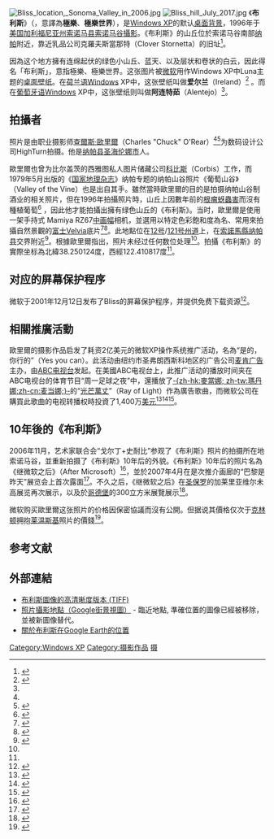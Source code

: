 {{noteTA
|1=zh-cn:默认; zh-tw:預設;
|G1=IT
|G2=Windows}}
{{Infobox artwork
| title              = Bliss
| image_file         = Windows XP Bliss.jpg
| painting_alignment = right
| alt                = Windows XP操作系统中的Bliss
| type               = {{tsl|en|Landscape photography|风景摄影}}
| artist             = [[查爾斯·歐里爾|查爾斯·歐里爾]]
| year               = 1996年
| city               = [[美国|美国]][[加利福尼亚州|加利福尼亚州]][[索诺马县_(加利福尼亚州)|索诺马县]]
| coordinates        = {{coord|38|15|00.5|N|122|24|38.9|W|region:NL_type:landmark|display=inline,title}}
| owner              = [[微软|微软]]
| caption            = [[Windows_XP|Windows XP]]操作系统中的Bliss
}}
[[File:Bliss_location,_Sonoma_Valley_in_2006.jpg|thumb]]
[[File:Bliss_hill_July_2017.jpg|thumb]]
《'''布利斯'''》（{{lang en|'''Bliss'''}}，意譯為'''極樂'''、'''極樂世界'''），是[[Windows_XP|Windows XP]]的默认[[桌布_(使用者介面)|桌面背景]]，1996年于[[美国|美国]][[加利福尼亚州|加利福尼亚州]][[索诺马县_(加利福尼亚州)|索诺马县]][[索诺马谷|索诺马谷]][[攝影|攝影]]。《布利斯》的山丘位於索诺马谷南部[[纳帕_(加利福尼亚州)|纳帕]]附近，靠近乳品公司克羅夫斯當那特（Clover Stornetta）的旧址<ref name="bliss1">{{cite news |url=http://spokesmanreview.com/pf.asp?date=022204&ID=s1490284 |title=No view of Palouse from Windows |first=Paul |last=Turner |newspaper=The Spokesman-Review |location=Spokane |date=2004-02-22 |accessdate=2013-01-04 |archiveurl=https://www.webcitation.org/5lKhQRgaA?url=http://spokesmanreview.com/pf.asp?date=022204 |archivedate=2009-11-16 |deadurl=yes }}</ref>。

因為这个地方擁有连绵起伏的绿色小山丘、蓝天、以及层状和卷状的白云，因此得名「布利斯」，意指極樂、極樂世界。这张图片被[[微软|微软]]用作Windows XP中Luna主题的[[桌面壁纸|桌面壁纸]]。在[[荷兰语|荷兰语]]Windows XP中，这张壁纸叫做'''爱尔兰'''（Ireland）<ref name="thenextweb">{{cite news|url=http://thenextweb.com/shareables/2011/08/28/ever-wonder-where-the-windows-xp-default-wallpaper-came-from|title=Ever wonder where the Windows XP default wallpaper came from?|accessdate=2011-09-09|newspaper=The Next Web|date=2011-08-28|archive-date=2015-12-08|archive-url=https://web.archive.org/web/20151208162128/http://thenextweb.com/shareables/2011/08/28/ever-wonder-where-the-windows-xp-default-wallpaper-came-from/|dead-url=no}}</ref> 。而在[[葡萄牙语|葡萄牙语]]Windows XP中，这张壁纸则叫做'''阿连特茹'''（Alentejo）<ref name="thenextweb" />。

== 拍攝者 ==
照片是由职业摄影师[[查爾斯·歐里爾|查爾斯·歐里爾]]（Charles "Chuck" O'Rear）<ref name="bliss1" /><ref>{{cite web|title=Windows XP desktop screen is a Napa image|publisher=Napa Valley Register|url=http://www.napavalleyregister.com/news/local/article_7703c8b2-03e9-11df-bb34-001cc4c03286.html|accessdate=2013-01-04|date=2010-01-18|last=Younger|first=Carolyn|archive-date=2012-02-27|archive-url=https://www.webcitation.org/65lMkW1TW?url=http://napavalleyregister.com/news/local/article_7703c8b2-03e9-11df-bb34-001cc4c03286.html|dead-url=no}}</ref>为数码设计公司HighTurn拍摄。他是[[纳帕县|纳帕县]][[圣海伦娜_(加利福尼亚州)|圣海伦娜市]]人。

歐里爾也曾为比尔盖茨的西雅图私人图片储藏公司[[科比斯|科比斯]]（Corbis）工作，而1979年5月出版的《[[国家地理杂志|国家地理杂志]]》纳帕专题的纳帕山谷照片《葡萄山谷》（Valley of the Vine）也是出自其手。雖然當時歐里爾的目的是拍摄纳帕山谷制酒业的相关照片，但在1996年拍攝照片時，山丘上因數年前的[[根瘤蚜|根瘤蚜蟲害]]而沒有種植葡萄<ref name=":0">{{cite web |url = http://www.goldinsenneby.com/gs/?p=81 |title = After Microsoft |publisher = [[Goldin+Senneby|Goldin+Senneby]] |date = 2007-04-05 |accessdate = 2010-02-15 |archive-url = https://web.archive.org/web/20140220095645/http://www.goldinsenneby.com/gs/?p=81 |archive-date = 2014-02-20 |dead-url = yes }}</ref> ，因此他才能拍攝出擁有绿色山丘的《布利斯》。当时，歐里爾是使用一架手持式 Mamiya RZ67[[中画幅|中画幅]]相机，並選用以特定色彩飽和度為名、常用來拍攝自然景觀的[[富士軟片|富士]]Velvia底片<ref name="NY Daily News story">{{cite web|date=2014-04-12|url=http://www.nydailynews.com/life-style/bliss-photog-shares-story-famous-windows-xp-image-article-1.1754436|title=The story behind the famous Windows XP ‘Bliss’ wallpaper|work=[[New_York_Daily_News|New York Daily News]]|accessdate=2014-04-12|last=Taylor|first=Victoria|archive-date=2017-12-27|archive-url=https://web.archive.org/web/20171227212048/http://www.nydailynews.com/life-style/bliss-photog-shares-story-famous-windows-xp-image-article-1.1754436|dead-url=no}}</ref><ref>{{cite AV media |people= |year=2014 |title=The story behind the wallpaper we'll never forget |medium=Internet video |url=https://www.youtube.com/watch?v=AVXY8OEZAEQ |accessdate=2014-04-17 |time=1:10 |location= |publisher=[[Microsoft|Microsoft]] NL |archive-date=2020-12-27 |archive-url=https://web.archive.org/web/20201227231636/https://www.youtube.com/watch?v=AVXY8OEZAEQ }}</ref>。此地點位在[[12号加利福尼亚州州道|12号]]/[[121号加利福尼亚州州道|121号州道]]上，在[[索諾馬縣_(加利福尼亞州)|索諾馬縣]][[纳帕县|纳帕县]]交界附近<ref name="map">{{cite web |url=http://maps.google.com/maps?f=d&saddr=CA-12%2FCA-121&daddr=CA-12%2FCA-121&hl=en&geocode=FabERwIdqsq1-A%3B&mra=ls&sll=38.251932,-122.374306&sspn=0.136962,0.2211&ie=UTF8&ll=38.247887,-122.381516&spn=0.136969,0.2211&t=h&z=12 |title=CA-12/CA-121 to 12 California 121, Sonoma, CA 95476 |work=Google Maps |publisher=[[Google|Google]] |accessdate=2013-01-04 |archive-date=2012-02-27 |archive-url=https://www.webcitation.org/65lMlDmxt?url=http://maps.google.com/maps?f=d |dead-url=no }}</ref>。根據歐里爾指出，照片未经过任何数位处理<ref name="thenextweb" />。拍攝《布利斯》的實際坐标為北緯38.250124度，西經122.410817度<ref name="map"/>。

== 对应的屏幕保护程序  ==
微软于2001年12月12日发布了Bliss的屏幕保护程序，并提供免费下载资源<ref name="BlissSaver">{{cite web|title=Windows XP Bliss屏幕保护程序|url=http://www.microsoft.com/china/windowsxp/pro/downloads/bliss.asp|publisher=Microsoft|date=2001-12-12|accessdate=2019-08-24|archive-url=https://web.archive.org/web/20030202055641/http://www.microsoft.com/china/windowsxp/pro/downloads/bliss.asp|archive-date=2003-02-02|dead-url=yes}}</ref>。

== 相關推廣活動 ==
歐里爾的摄影作品启发了耗资2亿美元的微软XP操作系统推广活动，名為“是的，你行的”（Yes you can）。此活动由纽约市圣弗朗西斯科地区的广告公司[[麦肯广告|麦肯广告]]主办，由[[美国广播公司|ABC电视台]]发起。在美國ABC电视台上，此推广活动的播放时间夹在ABC电视台的体育节目“周一足球之夜”中，還播放了[[瑪丹娜|-{zh-hk:麥當娜; zh-tw:瑪丹娜;zh-cn:麦当娜;}-]]的“[[光芒萬丈_(歌曲)|光芒萬丈]]”（Ray of Light）作為廣告歌曲，而微软公司在購買此歌曲的电视转播权時投資了1,400万[[美元|美元]]<ref>{{cite web|url=http://www.clickz.com/showPage.html?page=904871|title=Microsoft Hopes "Ray of Light" Makes XP Shine|publisher=ClickZ|first=Christopher|last=Saunders|date=2001-10-16|accessdate=2013-01-04|deadurl=yes|archiveurl=https://www.webcitation.org/65lMlo8XV?url=http://www.clickz.com/clickz/news/1693174/microsoft-hopes-ray-light-makes-xp-shine|archivedate=2012-02-27}}</ref><ref>{{cite web|url=http://goliath.ecnext.com/coms2/gi_0199-3832365/Windows-XP-takes-to-the.html|title=Windows XP takes to the air; Microsoft pushes new operating system with ads targeting both business and consumer markets|first=Kate|last=Maddox|work=goliath.ecnext.com|publisher=Goliath|date=2001-11-26|accessdate=2013-01-04|archive-date=2012-02-27|archive-url=https://www.webcitation.org/65lMnUpuw?url=http://goliath.ecnext.com/coms2/gi_0199-3832365/Windows-XP-takes-to-the.html|dead-url=no}}</ref><ref>{{cite web|url=http://www.windowsitpro.com/Article/ArticleID/22875/22875.html|title=Windows XP Marketing: Yes You Can|publisher=Windows IT Pro|last=Thurrott|first=Paul|date=2001-10-11|accessdate=2013-01-04|deadurl=yes|archiveurl=https://www.webcitation.org/65lMo6xzK?url=http://www.windowsitpro.com/article/windows-xp2/windows-xp-marketing-yes-you-can|archivedate=2012-02-27}}</ref>。

==10年後的《布利斯》==
2006年11月，艺术家联合会“戈尔丁+史耐比”参观了《布利斯》照片的拍摄所在地索诺马谷，並重新拍摄了《布利斯》10年后的外貌。《布利斯》10年后的照片名為《继微软之后》（After Microsoft）<ref>{{cite web|url=http://www.goldinsenneby.com/gs/?p=81|title=After Microsoft|publisher=Goldin+Senneby|date=2007-04-05|accessdate=2013-01-04|archive-url=https://web.archive.org/web/20140220095645/http://www.goldinsenneby.com/gs/?p=81|archive-date=2014-02-20|dead-url=yes}}</ref>，並於2007年4月在是次推介画廊的“巴黎是昨天”展览会上首次露面<ref>{{cite web|url=http://www.hanne-mugaas.com/artblog/2007/04/paris_was_yesterday.html |title=Paris was Yesterday |work=Hanne's Art and Culture Blog |publisher=Hanne Mugaas |date=2007-04-02 |accessdate=2013-01-04 |deadurl=yes |archiveurl=https://web.archive.org/web/20111201181845/http://www.hanne-mugaas.com/artblog/2007/04/paris_was_yesterday.html |archivedate=2011-12-01 }}</ref>。不久之后，《继微软之后》在[[圣保罗|圣保罗]]的加莱里亚维尔未高展览再次展示，以及於[[哥德堡|哥德堡]]的300立方米展覽展示<ref>{{cite web|url=http://www.300m3.com/sidor/sidor_2008/2008_8.html |title=300m<sup>3</sup> Art Space – History |work=300m3.com |year=2010 |accessdate=2013-01-04 |deadurl=yes |archiveurl=https://web.archive.org/web/20120623084314/http://www.300m3.com/sidor/sidor_2008/2008_8.html |archivedate=2012-06-23 }}</ref>。

微软购买歐里爾这张照片的价格因保密協議而沒有公開。但据说其價格仅次于[[比尔·克林顿|克林顿]]拥抱[[莱温斯基|莱温斯基]]照片的價錢<ref>{{cite news|title=Windows XP desktop screen is a Napa image  Read more:|url=http://napavalleyregister.com/news/local/article_7703c8b2-03e9-11df-bb34-001cc4c03286.html|accessdate=2011-09-09|newspaper=Napa Valley Register|date=2010-01-18|archive-date=2021-03-13|archive-url=https://web.archive.org/web/20210313164505/https://napavalleyregister.com/news/local/article_7703c8b2-03e9-11df-bb34-001cc4c03286.html|dead-url=no}}</ref>。

== 参考文献 ==
{{reflist|2}}

== 外部連結 ==
* [http://pank.org/ftp/wallpaper/bliss_600dpi.zip 布利斯圖像的高清晰度版本 (TIFF)] {{Wayback|url=http://pank.org/ftp/wallpaper/bliss_600dpi.zip |date=20130406145241 }}
* [http://g.co/maps/u8kwe 照片攝影地點（Google街景視圖）] - 臨近地點, 準確位置的圖像已經被移除，並被新圖像替代。
* [http://www.gearthhacks.com/forums/showthread.php?1655-Where-was-the-quot-Bliss-quot-Windows-XP-Wallpaper-photo-taken&s=79d3ad99b7facf6e2fdd9e803245bb69 關於布利斯在Google Earth的位置] {{Wayback|url=http://www.gearthhacks.com/forums/showthread.php?1655-Where-was-the-quot-Bliss-quot-Windows-XP-Wallpaper-photo-taken&s=79d3ad99b7facf6e2fdd9e803245bb69 |date=20190819073135 }}

[[Category:Windows_XP|Category:Windows XP]]
[[Category:摄影作品|Category:摄影作品]]
[[Category:1996年作品|摄]]